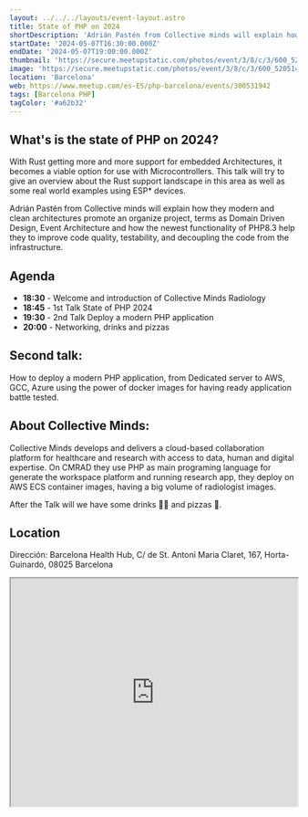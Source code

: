 ```yaml
---
layout: ../../../layouts/event-layout.astro
title: State of PHP on 2024
shortDescription: 'Adrián Pastén from Collective minds will explain how they modern and clean architectures promote an organize project, terms as Domain Driven Design, Event Architecture and how the newest functionality of PHP8.3 help they to improve code quality, testability, and decoupling the code from the infrastructure.'
startDate: '2024-05-07T16:30:00.000Z'
endDate: '2024-05-07T19:00:00.000Z'
thumbnail: 'https://secure.meetupstatic.com/photos/event/3/8/c/3/600_520514531.webp?w=750'
image: 'https://secure.meetupstatic.com/photos/event/3/8/c/3/600_520514531.webp?w=750'
location: 'Barcelona'
web: https://www.meetup.com/es-ES/php-barcelona/events/300531942
tags: [Barcelona PHP]
tagColor: '#a62b32'
---
```


## What's is the state of PHP on 2024?

With Rust getting more and more support for embedded Architectures, it becomes a viable option for use with Microcontrollers. This talk will try to give an overview about the Rust support landscape in this area as well as some real world examples using ESP\* devices.

Adrián Pastén from Collective minds will explain how they modern and clean architectures promote an organize project, terms as Domain Driven Design, Event Architecture and how the newest functionality of PHP8.3 help they to improve code quality, testability, and decoupling the code from the infrastructure.

## Agenda

- **18:30** - Welcome and introduction of Collective Minds Radiology
- **18:45** - 1st Talk State of PHP 2024
- **19:30** - 2nd Talk Deploy a modern PHP application
- **20:00** - Networking, drinks and pizzas

## Second talk:

How to deploy a modern PHP application, from Dedicated server to AWS, GCC, Azure using the power of docker images for having ready application battle tested.

## About Collective Minds:

Collective Minds develops and delivers a cloud-based collaboration platform for healthcare and research with access to data, human and digital expertise.
On CMRAD they use PHP as main programing language for generate the workspace platform and running research app, they deploy on AWS ECS container images, having a big volume of radiologist images.

After the Talk will we have some drinks 🍷🍺 and pizzas 🍕.

## Location

Dirección: Barcelona Health Hub, C/ de St. Antoni Maria Claret, 167, Horta-Guinardó, 08025 Barcelona

<iframe
  style="width: 100%; height: 400px;"
  height="400"
  allowfullscreen=""
  loading="lazy"
  referrerpolicy="no-referrer-when-downgrade"
  src="https://www.google.com/maps/embed?pb=!1m14!1m8!1m3!1d748.053500234192!2d2.1741553!3d41.412873!3m2!1i1024!2i768!4f13.1!3m3!1m2!1s0x12a4a3add87aba1b%3A0x197fabeb97bfc78a!2sBarcelona%20Health%20Hub!5e0!3m2!1ses!2ses!4v1714108064930!5m2!1ses!2ses"
  aria-label="Barcelona Health Hub, C/ de St. Antoni Maria Claret, 167, Horta-Guinardó, 08025 Barcelona"
></iframe>
